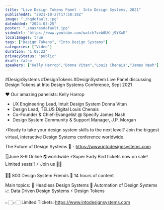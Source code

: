 ```yaml
---
title: "Live Design Tokens Panel - Into Design Systems, 2021"
publishedAt: "2021-10-27T17:58:19Z"
image: "./hqdefault.jpg"
dateAdded: "2024-03-25"
poster: "./maxresdefault.jpg"
videoUrl: "https://www.youtube.com/watch?v=b0UK-j9YXxE"
localImages: true
tags: ["Design Tokens", "Into Design Systems"]
categories: ["Video"]
duration: "1:02:22"
privacyStatus: "public"
draft: false
speakers: ["Kelly Harrop","Donna Vitan","Louis Chenais","James Nash"]
---
```

#DesignSystems #DesignTokens #DesignSystem
Live Panel discussing Design Tokens at Into Design Systems Conference, Sept 2021

❤️ Our amazing panelists:
Kelly Harrop
- UX Engineering Lead, Intuit Design System
Donna Vitan
- Design Lead, TELUS Digital
Louis Chenais
- Co-Founder & Chief-Evangelist @ Specify
James Nash
- Design System Community & Support Manager, J.P. Morgan

⚡️Ready to take your design system skills to the next level? 
Join the biggest virtual, interactive Design Systems conference worldwide.

The Future of Design Systems 🚀 - https://www.intodesignsystems.com

🗓️June 8-9 Online 🌎worldwide
⚡️Super Early Bird tickets now on sale! Limited seats!! ⚡️
Join us 🙌🏻

👋🏻 800 Design System Friends
🎨 14 hours of content

Main topics:
🎨 Headless Design Systems
🤖 Automation of Design Systems
📈 Data Driven Design Systems
⚡️ Design Tokens

👉🏻👉🏻 Limited Tickets: https://www.intodesignsystems.com

